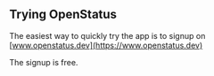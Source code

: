 ## Trying OpenStatus

The easiest way to quickly try the app is to signup on
[www.openstatus.dev](https://www.openstatus.dev)

The signup is free.
